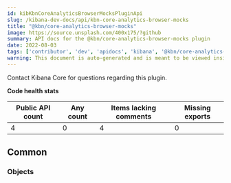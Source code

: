 ```yaml
---
id: kibKbnCoreAnalyticsBrowserMocksPluginApi
slug: /kibana-dev-docs/api/kbn-core-analytics-browser-mocks
title: "@kbn/core-analytics-browser-mocks"
image: https://source.unsplash.com/400x175/?github
summary: API docs for the @kbn/core-analytics-browser-mocks plugin
date: 2022-08-03
tags: ['contributor', 'dev', 'apidocs', 'kibana', '@kbn/core-analytics-browser-mocks']
warning: This document is auto-generated and is meant to be viewed inside our experimental, new docs system. Reach out in #docs-engineering for more info.
---
```




Contact Kibana Core for questions regarding this plugin.

**Code health stats**

| Public API count  | Any count | Items lacking comments | Missing exports |
|-------------------|-----------|------------------------|-----------------|
| 4 | 0 | 4 | 0 |

## Common

### Objects
<DocDefinitionList data={kbnCoreAnalyticsBrowserMocksObj.common.objects}/>

